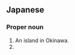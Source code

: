 ==Japanese==
{{ja-kanjitab|たけ|とみ|yomi=k}}

===Proper noun===
{{ja-pos|proper|たけとみ}}

# An island in Okinawa.
# {{surname|lang=ja|sort=たけとみ}}